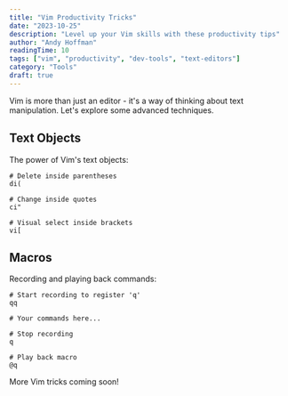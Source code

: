 ```yaml
---
title: "Vim Productivity Tricks"
date: "2023-10-25"
description: "Level up your Vim skills with these productivity tips"
author: "Andy Hoffman"
readingTime: 10
tags: ["vim", "productivity", "dev-tools", "text-editors"]
category: "Tools"
draft: true
---
```


Vim is more than just an editor - it's a way of thinking about text manipulation. Let's explore some advanced techniques.

## Text Objects

The power of Vim's text objects:

```vim
# Delete inside parentheses
di(

# Change inside quotes
ci"

# Visual select inside brackets
vi[
```

## Macros

Recording and playing back commands:

```vim
# Start recording to register 'q'
qq

# Your commands here...

# Stop recording
q

# Play back macro
@q
```

More Vim tricks coming soon!
